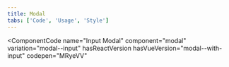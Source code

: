 ```yaml
---
title: Modal
tabs: ['Code', 'Usage', 'Style']
---
```


<ComponentCode
  name="Transactional Modal"
  component="modal"
  variation="modal"
  hasReactVersion
  hasVueVersion="modal--buttons"
  hasAngularVersion="?path=/story/modal--transactional"
  codepen="QPNEOv"
/>
<ComponentCode
  name="Passive Modal"
  component="modal"
  variation="modal--nofooter"
  hasReactVersion
  hasVueVersion="modal--default"
  hasAngularVersion="?path=/story/modal--passive"
  codepen="bJpeag"
/>
<ComponentCode
  name="Danger Modal"
  component="modal"
  variation="modal--danger"
  hasReactVersion
  hasVueVersion="modal--danger"
  hasAngularVersion="?path=/story/modal--transactional&knob-modalType=danger&knob-modalLabel=optional label&knob-modalTitle=Delete service from application&knob-modalContent=Are you sure you want to remove the Speech to Text service from the node-test app?"
  codepen="YMqWaK"
/>

<ComponentCode
  name="Input Modal"
  component="modal"
  variation="modal--input"
  hasReactVersion
  hasVueVersion="modal--with-input"
  codepen="MRyeVV"
  >
</ComponentCode>
<ComponentDocs component="modal"></ComponentDocs>
